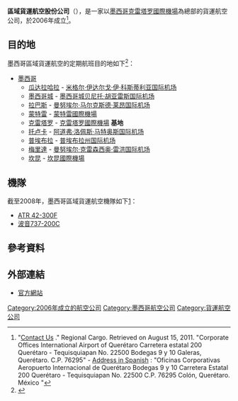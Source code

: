 {{Infobox Airline
|airline        =区域货运航空 <br> RegionalCargo
|logo           = 
|logo_size      = 
|fleet_size     = 2
|destinations   = 9
|IATA           = F2
|ICAO           = RCQ
|callsign       = Regional
|parent         = Regionalcargo Holdings, S.A. de C.V.
|company_slogan = Air cargo logistic solutions 
|founded        = 2006
|headquarters   = [[克雷塔罗國際機場|克雷塔罗國際機場]]<br>[[墨西哥|墨西哥]][[克雷塔罗|克雷塔罗]]
|key_people     = Juan M Rodriguez Anza, Ernesto Diaz, Juan I, Steta
|hubs           = [[克雷塔罗國際機場|克雷塔罗國際機場]]
|secondary_hubs = 墨西哥城
|focus_cities   = 
|frequent_flyer = 
|lounge         = 
|alliance       = 
|website        = http://www.regionalcargo.com.mx/indexAEng.asp
}}

'''區域貨運航空股份公司'''（{{lang-es|'''Regionalcargo Holdings, S.A. de C.V.'''}}），是一家以[[墨西哥|墨西哥]][[克雷塔罗國際機場|克雷塔罗國際機場]]為總部的貨運航空公司，於2006年成立<ref>"[http://www.regionalcargo.com.mx/Contactus.html Contact Us] {{Wayback|url=http://www.regionalcargo.com.mx/Contactus.html |date=20111005151934 }}." Regional Cargo. Retrieved on August 15, 2011. "Corporate Offices International Airport of Querétaro  Carretera estatal 200 Querétaro - Tequisquiapan No. 22500 Bodegas 9 y 10 Galeras, Querétaro. C.P. 76295" - [http://www.regionalcargo.com.mx/Contacto.asp Address in Spanish] {{Wayback|url=http://www.regionalcargo.com.mx/Contacto.asp |date=20110722224520 }}: "Oficinas Corporativas Aeropuerto Internacional de Querétaro  Bodegas 9 y 10 Carretera Estatal 200 Querétaro - Tequisquiapan No. 22500 C.P. 76295 Colón, Querétaro. México "</ref>。

== 目的地 ==
墨西哥區域貨運航空的定期航班目的地如下<ref>{{Cite web |url=http://www.regionalcargo.com.mx/Destinies.html |title=Regional Cargo Destinations |accessdate=2014-07-20 |archive-date=2012-03-30 |archive-url=https://web.archive.org/web/20120330191418/http://www.regionalcargo.com.mx/Destinies.html |dead-url=no }}</ref>：

*[[墨西哥|墨西哥]]
**[[瓜达拉哈拉_(墨西哥)|瓜达拉哈拉]] - [[米格尔·伊达尔戈·伊·科斯蒂利亚国际机场|米格尔·伊达尔戈·伊·科斯蒂利亚国际机场]]
**[[墨西哥城|墨西哥城]] - [[墨西哥城贝尼托·胡亚雷斯国际机场|墨西哥城贝尼托·胡亚雷斯国际机场]] 
**[[拉巴斯|拉巴斯]] - [[曼努埃尔·马尔克斯德·莱昂国际机场|曼努埃尔·马尔克斯德·莱昂国际机场]]
**[[蒙特雷|蒙特雷]] - [[蒙特雷國際機場|蒙特雷國際機場]]
**[[克雷塔罗|克雷塔罗]] - [[克雷塔罗國際機場|克雷塔罗國際機場]] '''基地'''
**[[托卢卡|托卢卡]] - [[阿道弗·洛佩斯·马特奥斯国际机场|阿道弗·洛佩斯·马特奥斯国际机场]]
**[[普埃布拉州|普埃布拉]] - [[普埃布拉州国际机场|普埃布拉州国际机场]]
**[[梅里達_(墨西哥)|梅里達]] - [[曼努埃尔·克雷森西奥·雷洪国际机场|曼努埃尔·克雷森西奥·雷洪国际机场]]
**[[坎昆|坎昆]] - [[坎昆國際機場|坎昆國際機場]]

== 機隊 ==
截至2008年，墨西哥區域貨運航空機隊如下[http://www.ch-aviation.ch/aircraft.php?search=set&airline=RCQ&al_op=1]{{Dead link|date=2020年1月 |bot=InternetArchiveBot |fix-attempted=yes }}：

* [[ATR_42|ATR 42-300F]]
* [[波音737#737-200|波音737-200C]]

== 參考資料 ==
{{reflist}}

== 外部連結 ==
*[http://www.regionalcargo.com.mx/ 官方網站]{{Wayback|url=http://www.regionalcargo.com.mx/ |date=20140718000504 }} {{es icon}}

[[Category:2006年成立的航空公司|Category:2006年成立的航空公司]]
[[Category:墨西哥航空公司|Category:墨西哥航空公司]]
[[Category:貨運航空公司|Category:貨運航空公司]]